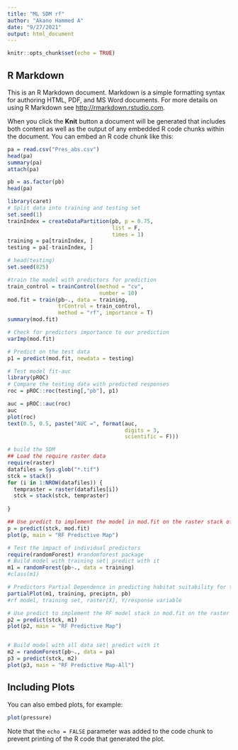 ```yaml
---
title: "ML SDM rf"
author: "Akano Hammed A"
date: "9/27/2021"
output: html_document
---
```


```r
knitr::opts_chunk$set(echo = TRUE)
```

## R Markdown

This is an R Markdown document. Markdown is a simple formatting syntax for authoring HTML, PDF, and MS Word documents. For more details on using R Markdown see <http://rmarkdown.rstudio.com>.

When you click the **Knit** button a document will be generated that includes both content as well as the output of any embedded R code chunks within the document. You can embed an R code chunk like this:

```r
pa = read.csv("Pres_abs.csv")
head(pa)
summary(pa)
attach(pa)

pb = as.factor(pb)
head(pa)
```
```r
library(caret)
# Split data into training and testing set
set.seed(1)
trainIndex = createDataPartition(pb, p = 0.75,
                                 list = F,
                                 times = 1)
training = pa[trainIndex, ]
testing = pa[-trainIndex, ]

# head(testing)
set.seed(825)

#train the model with predictors for prediction
train_control = trainControl(method = "cv", 
                             number = 10)
mod.fit = train(pb~., data = training,
                trControl = train_control,
                method = "rf", importance = T)
summary(mod.fit)

```


```r
# Check for predictors importance to our prediction
varImp(mod.fit)
```
```r
# Predict on the test data
p1 = predict(mod.fit, newdata = testing)

# Test model fit-auc
library(pROC)
# Compare the testing data with predicted responses
roc = pROC::roc(testing[,"pb"], p1) 

auc = pROC::auc(roc)
auc
plot(roc)
text(0.5, 0.5, paste("AUC =", format(auc,
                                     digits = 3,
                                     scientific = F)))
```
```r
# build the SDM
## Load the require raster data
require(raster)
datafiles = Sys.glob("*.tif")
stck = stack()
for (i in 1:NROW(datafiles)) {
  tempraster = raster(datafiles[i])
  stck = stack(stck, tempraster)
  
}

## Use predict to implement the model in mod.fit on the raster stack of our predictors
p = predict(stck, mod.fit)
plot(p, main = "RF Predictive Map")
```
```r
# Test the impact of individual predictors
require(randomForest) #randomforest package
# Build model with training set| predict with it
m1 = randomForest(pb~., data = training)
#class(m1)

# Predictors Partial Dependence in predicting habitat suitability for the species
partialPlot(m1, training, preciptn, pb)
#rf model, training set, raster[X], Y/response variable

# Use predict to implement the RF model stack in mod.fit on the raster stack of our predictors
p2 = predict(stck, m1)
plot(p2, main = "RF Predictive Map")


# Build model with all data set| predict with it
m2 = randomForest(pb~., data = pa)
p3 = predict(stck, m2)
plot(p3, main = "RF Predictive Map-All")
```

## Including Plots

You can also embed plots, for example:

```r
plot(pressure)
```

Note that the `echo = FALSE` parameter was added to the code chunk to prevent printing of the R code that generated the plot.
